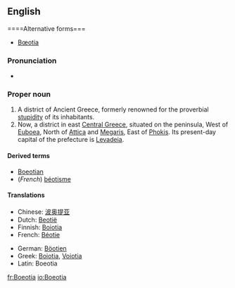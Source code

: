 ==English==
{{wikipedia}}
====Alternative forms===
*[[Bœotia]]

===Pronunciation===
*{{a|UK}} {{IPA|/biːˈəʊʃə/}}

===Proper noun===
{{en-proper noun}}

# A district of Ancient Greece, formerly renowned for the proverbial [[stupidity]] of its inhabitants.
# Now, a district in east [[Central Greece]], situated on the peninsula, West of [[Euboea]], North of [[Attica]] and [[Megaris]], East of [[Phokis]].  Its present-day capital of the prefecture is [[Levadeia]].

====Derived terms====
* [[Boeotian]]
* (''French'') [[béotisme]]

====Translations====
{{trans-top|a district in east central Central Greece}}
* Chinese: [[波奥提亚]]
* Dutch: [[Beotië]]
* Finnish: [[Boiotia]]
* French: [[Béotie]]
{{trans-mid}}
* German: [[Böotien]]
* Greek: [[Boiotia]], [[Voiotia]]
* Latin: Boeotia
{{trans-bottom}}

[[fr:Boeotia]]
[[io:Boeotia]]